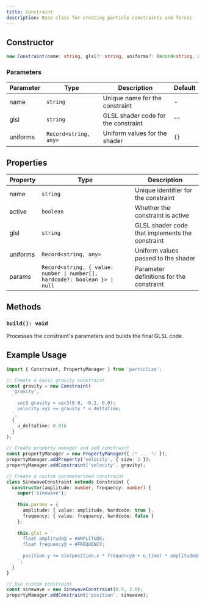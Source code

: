 ```yaml
---
title: Constraint
description: Base class for creating particle constraints and forces
---
```


## Constructor

```typescript
new Constraint(name: string, glsl?: string, uniforms?: Record<string, any>)
```

### Parameters

| Parameter | Type                    | Description                              | Default |
| --------- | ----------------------- | ---------------------------------------- | ------- |
| name      | `string`                | Unique name for the constraint           | -       |
| glsl      | `string`                | GLSL shader code for the constraint      | `""`    |
| uniforms  | `Record<string, any>`   | Uniform values for the shader            | `{}`    |

## Properties

| Property | Type                                                                    | Description                                        |
|----------|-------------------------------------------------------------------------|----------------------------------------------------|
| name     | `string`                                                                | Unique identifier for the constraint              |
| active   | `boolean`                                                               | Whether the constraint is active                   |
| glsl     | `string`                                                                | GLSL shader code that implements the constraint    |
| uniforms | `Record<string, any>`                                                   | Uniform values passed to the shader               |
| params   | `Record<string, { value: number \| number[], hardcode?: boolean }> \| null` | Parameter definitions for the constraint           |

## Methods

### `build(): void`

Processes the constraint's parameters and builds the final GLSL code.

## Example Usage

```typescript
import { Constraint, PropertyManager } from 'particlize';

// Create a basic gravity constraint
const gravity = new Constraint(
  'gravity',
  `
    vec3 gravity = vec3(0.0, -0.1, 0.0);
    velocity.xyz += gravity * u_deltaTime;
  `,
  {
    u_deltaTime: 0.016
  }
);

// Create property manager and add constraint
const propertyManager = new PropertyManager({ /* ... */ });
propertyManager.addProperty('velocity', { size: 3 });
propertyManager.addConstraint('velocity', gravity);

// Create a custom parameterized constraint
class SinewaveConstraint extends Constraint {
  constructor(amplitude: number, frequency: number) {
    super('sinewave');
    
    this.params = {
      amplitude: { value: amplitude, hardcode: true },
      frequency: { value: frequency, hardcode: false }
    };
    
    this.glsl = `
      float amplitude@ = #AMPLITUDE;
      float frequency@ = #FREQUENCY;
      
      position.y += sin(position.x * frequency@ + u_time) * amplitude@;
    `;
  }
}

// Use custom constraint
const sinewave = new SinewaveConstraint(0.5, 2.0);
propertyManager.addConstraint('position', sinewave);
```
